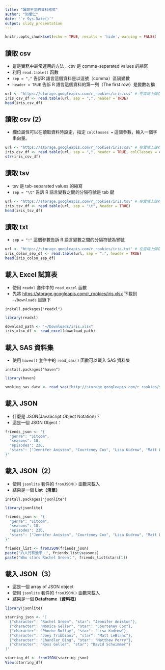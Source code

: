 ```yaml
---
title: "讀取不同的資料格式"
author: "郭耀仁"
date: "`r Sys.Date()`"
output: slidy_presentation
---
```


```r
knitr::opts_chunk$set(echo = TRUE, results = 'hide', warning = FALSE)
```

## 讀取 csv

- 這是實務中最常運用的方法，csv 是 comma-separated values 的縮寫
- 利用 `read.table()` 函數
- `sep = ","` 告訴R 語言這個資料是以逗號（comma）區隔變數
- `header = TRUE` 告訴 R 語言這個資料的第一列（The first row）是變數名稱

```r
url <- "https://storage.googleapis.com/r_rookies/iris.csv" # 在雲端上儲存了一份 csv 檔案
iris_csv_df <- read.table(url, sep = ",", header = TRUE)
head(iris_csv_df)
```

## 讀取 csv (2)

- 欄位屬性可以在讀取資料時設定，指定 `colClasses = ` 這個參數，輸入一個字串向量。

```r
url <- "https://storage.googleapis.com/r_rookies/iris.csv" # 在雲端上儲存了一份 csv 檔案
iris_csv_df <- read.table(url, sep = ",", header = TRUE, colClasses = c("numeric", "numeric", "numeric", "numeric", "character"))
str(iris_csv_df)
```

## 讀取 tsv

- tsv 是 tab-separated values 的縮寫
- `sep = "\t"` 告訴 R 語言變數之間的分隔符號是 tab 鍵

```r
url <- "https://storage.googleapis.com/r_rookies/iris.tsv" # 在雲端上儲存了一份 tsv 檔案
iris_tsv_df <- read.table(url, sep = "\t", header = TRUE)
head(iris_tsv_df)
```

## 讀取 txt

- `sep = ":"` 這個參數告訴 R 語言變數之間的分隔符號為冒號

```r
url <- "https://storage.googleapis.com/r_rookies/iris.txt" # 在雲端上儲存了一份 txt 檔案
iris_colon_sep_df <- read.table(url, sep = ":", header = TRUE)
head(iris_colon_sep_df)
```

## 載入 Excel 試算表

- 使用 `readxl` 套件中的 `read_excel` 函數
- 先將 <https://storage.googleapis.com/r_rookies/iris.xlsx> 下載到 `~/Downloads` 目錄下

```
install.packages("readxl")
```

```r
library(readxl)

download_path <- "~/Downloads/iris.xlsx"
iris_xlsx_df <- read_excel(download_path)
```

## 載入 SAS 資料集

- 使用 `haven()` 套件中的 `read_sas()` 函數可以載入 SAS 資料集

```
install.packages("haven")
```

```r
library(haven)

smoking_sas_data <- read_sas("http://storage.googleapis.com/r_rookies/smoking.sas7bdat")
```

## 載入 JSON

- 什麼是 JSON(JavaScript Object Notation)？
- 這是一個 JSON Object：

```r
friends_json <- '{
  "genre": "Sitcom",
  "seasons": 10,
  "episodes": 236,
  "stars": ["Jennifer Aniston", "Courteney Cox", "Lisa Kudrow", "Matt LeBlanc", "Matthew Perry", "David Schwimmer"]
}'
```

## 載入 JSON（2）

- 使用 `jsonlite` 套件的 `fromJSON()` 函數來載入
- 結果是一個 **List（清單）**

```
install.packages("jsonlite")
```

```r
library(jsonlite)

friends_json <- '{
  "genre": "Sitcom",
  "seasons": 10,
  "episodes": 236,
  "stars": ["Jennifer Aniston", "Courteney Cox", "Lisa Kudrow", "Matt LeBlanc", "Matthew Perry", "David Schwimmer"]
}'

friends_list <- fromJSON(friends_json)
paste("六人行有幾季：", friends_list$seasons)
paste("Who stars Rachel Green：", friends_list$stars[1])
```

## 載入 JSON（3）

- 這是一個 array of JSON object
- 使用 `jsonlite` 套件的 `fromJSON()` 函數來載入
- 結果是一個 **Dataframe（資料框）**

```r
library(jsonlite)

starring_json <- '[
  {"character": "Rachel Green", "star": "Jennifer Aniston"},
  {"character": "Monica Geller", "star": "Courteney Cox"},
  {"character": "Phoebe Buffay", "star": "Lisa Kudrow"},
  {"character": "Joey Tribbiani", "star": "Matt LeBlanc"},
  {"character": "Chandler Bing", "star": "Matthew Perry"},
  {"character": "Ross Geller", "star": "David Schwimmer"}
]'

starring_df <- fromJSON(starring_json)
View(starring_df)
```